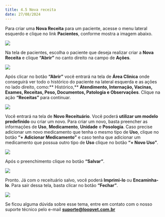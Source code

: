```yaml
---
title: 4.5 Nova receita
date: 27/08/2024
---
```


Para criar uma **Nova Receita** para um paciente, acesse o menu lateral esquerdo e clique no link **Pacientes**, conforme mostra a imagem abaixo.

<img src="/imagem-1.0-link-pacientes-1.webp" />

Na tela de pacientes, escolha o paciente que deseja realizar criar a **Nova Receita** e clique **“Abrir”** no canto direito na campo de **Ações**.

<img src="/imagem-1.1-tela-pacientes-1.webp" />

Após clicar no botão **“Abrir”** você entrará na tela de **Área Clinica** onde conseguirá ver todo o histórico do paciente na lateral esquerda e as ações no lado direito, como:** Histórico,** **Atendimento, Internação, Vacinas, Exames, Receitas, Peso, Documentos, Patologia e Observações**. Clique na ação **“Receitas”** para continuar.

<img src="/imagem-1.2-tela-area-clinica-1.webp" />

Você entrará na tela de **Novo Receituário**. Você poderá **utilizar um modelo predefinido** ou criar um novo. Para criar um novo, basta preencher as informações de **Uso**, **Medicamento**, **Unidade** e **Posologia**. Caso precise adicionar um novo medicamento que tenha o mesmo tipo de **Uso**, clique no botão **“+ Adicionar Medicamento”** e caso tenha que adicionar um medicamento que possua outro tipo de **Uso** clique no botão **“+ Novo Uso”**.

<img src="/imagem-1.3-novo-receituario.webp" />

Após o preenchimento clique no botão **“Salvar”**.

<img src="/imagem-1.4-salvar-receituario.webp" />

Pronto. Já com o receituário salvo, você poderá **Imprimi-lo** ou **Encaminha-lo**. Para sair dessa tela, basta clicar no botão **“Fechar”**.

<img src="/imagem-1.4-salvar-receituario_1.webp" />

Se ficou alguma dúvida sobre esse tema, entre em contato com o nosso suporte técnico pelo e-mail **suporte@loopvet.com.br**
